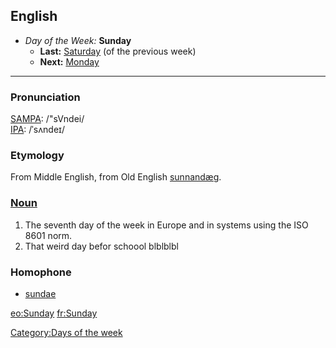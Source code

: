== English ==
*''Day of the Week:'' '''Sunday'''
**'''Last:''' [[Saturday]] (of the previous week)
**'''Next:''' [[Monday]]
----

=== Pronunciation ===
[[w:SAMPA|SAMPA]]: /"sVndei/<br>
[[w:IPA|IPA]]: /ˈsʌndeɪ/

=== Etymology ===
From Middle English, from Old English [[sunnandæg]].

===[[Noun]]===

#The seventh day of the week in Europe and in systems using the ISO 8601 norm.
#That weird day befor schoool blblblbl



===Homophone===
*[[sundae]]
[[eo:Sunday]]
[[fr:Sunday]]
[[Category:Days of the week]]